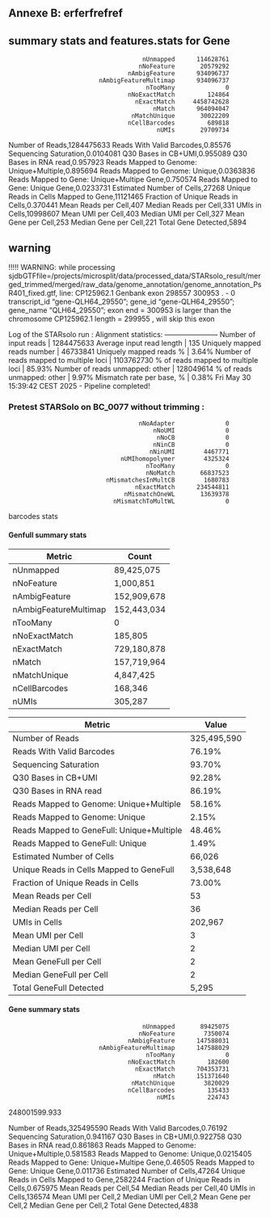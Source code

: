 
## Annexe B: erferfrefref {#annexe-b}

## summary stats and features.stats for Gene 

                                         nUnmapped      114628761
                                        nNoFeature       20579292
                                     nAmbigFeature      934096737
                             nAmbigFeatureMultimap      934096737
                                          nTooMany              0
                                     nNoExactMatch         124864
                                       nExactMatch     4458742628
                                            nMatch      964094047
                                      nMatchUnique       30022209
                                     nCellBarcodes         689818
                                             nUMIs       29709734



Number of Reads,1284475633
Reads With Valid Barcodes,0.85576
Sequencing Saturation,0.0104081
Q30 Bases in CB+UMI,0.955089
Q30 Bases in RNA read,0.957923
Reads Mapped to Genome: Unique+Multiple,0.895694
Reads Mapped to Genome: Unique,0.0363836
Reads Mapped to Gene: Unique+Multipe Gene,0.750574
Reads Mapped to Gene: Unique Gene,0.0233731
Estimated Number of Cells,27268
Unique Reads in Cells Mapped to Gene,11121465
Fraction of Unique Reads in Cells,0.370441
Mean Reads per Cell,407
Median Reads per Cell,331
UMIs in Cells,10998607
Mean UMI per Cell,403
Median UMI per Cell,327
Mean Gene per Cell,253
Median Gene per Cell,221
Total Gene Detected,5894


## warning 
!!!!! WARNING: while processing sjdbGTFfile=/projects/microsplit/data/processed_data/STARsolo_result/merged_trimmed/merged/raw_data/genome_annotation/genome_annotation_PsR401_fixed.gtf, line:
CP125962.1	Genbank	exon	298557	300953	.	-	0	transcript_id "gene-QLH64_29550"; gene_id "gene-QLH64_29550"; gene_name "QLH64_29550";
 exon end = 300953 is larger than the chromosome CP125962.1 length = 299955 , will skip this exon




Log of the STARsolo run : 
Alignment statistics:
-----------------------
                          Number of input reads |	1284475633
                      Average input read length |	135
                   Uniquely mapped reads number |	46733841
                        Uniquely mapped reads % |	3.64%
        Number of reads mapped to multiple loci |	1103762730
             % of reads mapped to multiple loci |	85.93%
                Number of reads unmapped: other |	128049614
                     % of reads unmapped: other |	9.97%
                      Mismatch rate per base, % |	0.38%
Fri May 30 15:39:42 CEST 2025 - Pipeline completed!









### Pretest STARSolo on BC_0077  without trimming :

                                        nNoAdapter              0
                                            nNoUMI              0
                                             nNoCB              0
                                            nNinCB              0
                                           nNinUMI        4467771
                                   nUMIhomopolymer        4325324
                                          nTooMany              0
                                          nNoMatch       66837523
                               nMismatchesInMultCB        1680783
                                       nExactMatch      234544811
                                    nMismatchOneWL       13639378
                                 nMismatchToMultWL              0
barcodes stats


#### Genfull summary stats 






| Metric                | Count         |
|-----------------------|---------------|
| nUnmapped            | 89,425,075    |
| nNoFeature           | 1,000,851     |
| nAmbigFeature        | 152,909,678   |
| nAmbigFeatureMultimap| 152,443,034   |
| nTooMany             | 0             |
| nNoExactMatch        | 185,805       |
| nExactMatch          | 729,180,878   |
| nMatch               | 157,719,964   |
| nMatchUnique         | 4,847,425     |
| nCellBarcodes        | 168,346       |
| nUMIs                | 305,287       |

| Metric                                    | Value         |
|------------------------------------------|---------------|
| Number of Reads                           | 325,495,590   |
| Reads With Valid Barcodes                 | 76.19%        |
| Sequencing Saturation                     | 93.70%        |
| Q30 Bases in CB+UMI                       | 92.28%        |
| Q30 Bases in RNA read                     | 86.19%        |
| Reads Mapped to Genome: Unique+Multiple   | 58.16%        |
| Reads Mapped to Genome: Unique            | 2.15%         |
| Reads Mapped to GeneFull: Unique+Multiple | 48.46%        |
| Reads Mapped to GeneFull: Unique          | 1.49%         |
| Estimated Number of Cells                 | 66,026        |
| Unique Reads in Cells Mapped to GeneFull  | 3,538,648     |
| Fraction of Unique Reads in Cells         | 73.00%        |
| Mean Reads per Cell                       | 53            |
| Median Reads per Cell                     | 36            |
| UMIs in Cells                             | 202,967       |
| Mean UMI per Cell                         | 3             |
| Median UMI per Cell                       | 2             |
| Mean GeneFull per Cell                    | 2             |
| Median GeneFull per Cell                  | 2             |
| Total GeneFull Detected                   | 5,295         |





#### Gene summary stats 


                                         nUnmapped       89425075
                                        nNoFeature        7350074
                                     nAmbigFeature      147588031
                             nAmbigFeatureMultimap      147588029
                                          nTooMany              0
                                     nNoExactMatch         182600
                                       nExactMatch      704353731
                                            nMatch      151371640
                                      nMatchUnique        3820029
                                     nCellBarcodes         135433
                                             nUMIs         224743

248001599.933

Number of Reads,325495590
Reads With Valid Barcodes,0.76192
Sequencing Saturation,0.941167
Q30 Bases in CB+UMI,0.922758
Q30 Bases in RNA read,0.861863
Reads Mapped to Genome: Unique+Multiple,0.581583
Reads Mapped to Genome: Unique,0.0215405
Reads Mapped to Gene: Unique+Multipe Gene,0.46505
Reads Mapped to Gene: Unique Gene,0.011736
Estimated Number of Cells,47264
Unique Reads in Cells Mapped to Gene,2582244
Fraction of Unique Reads in Cells,0.675975
Mean Reads per Cell,54
Median Reads per Cell,40
UMIs in Cells,136574
Mean UMI per Cell,2
Median UMI per Cell,2
Mean Gene per Cell,2
Median Gene per Cell,2
Total Gene Detected,4838
